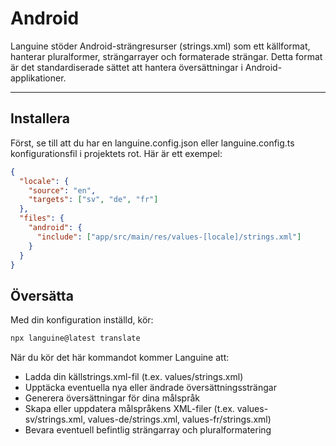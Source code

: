 # Android

Languine stöder Android-strängresurser (strings.xml) som ett källformat, hanterar pluralformer, strängarrayer och formaterade strängar. Detta format är det standardiserade sättet att hantera översättningar i Android-applikationer.

---

## Installera

Först, se till att du har en languine.config.json eller languine.config.ts konfigurationsfil i projektets rot. Här är ett exempel:

```json
{
  "locale": {
    "source": "en",
    "targets": ["sv", "de", "fr"]
  },
  "files": {
    "android": {
      "include": ["app/src/main/res/values-[locale]/strings.xml"]
    }
  }
}
```

## Översätta

Med din konfiguration inställd, kör:

```bash
npx languine@latest translate
```

När du kör det här kommandot kommer Languine att:

- Ladda din källstrings.xml-fil (t.ex. values/strings.xml)
- Upptäcka eventuella nya eller ändrade översättningssträngar
- Generera översättningar för dina målspråk
- Skapa eller uppdatera målspråkens XML-filer (t.ex. values-sv/strings.xml, values-de/strings.xml, values-fr/strings.xml)
- Bevara eventuell befintlig strängarray och pluralformatering
